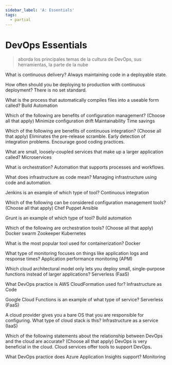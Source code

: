 ```yaml
---
sidebar_label: 'A: Essentials'
tags:
  - partial
---
```


# DevOps Essentials
  > aborda los principales temas de la cultura de DevOps, sus herramientas, la parte de la nube



What is continuous delivery?
  Always maintaining code in a deployable state.

How often should you be deploying to production with continuous deployment?
  There is no set standard.

What is the process that automatically compiles files into a useable form called?
  Build Automation

Which of the following are benefits of configuration management? (Choose all that apply)
  Minimize configuration drift
  Maintainability
  Time savings

Which of the following are benefits of continuous integration? (Choose all that apply)
  Eliminates the pre-release scramble.
  Early detection of integration problems.
  Encourage good coding practices.

What are small, loosely-coupled services that make up a larger application called?
  Microservices


What is orchestration?
  Automation that supports processes and workflows.

What does infrastructure as code mean?
  Managing infrastructure using code and automation.


Jenkins is an example of which type of tool?
  Continuous integration

Which of the following can be considered configuration management tools? (Choose all that apply)
  Chef
  Puppet
  Ansible

Grunt is an example of which type of tool?
  Build automation

Which of the following are orchestration tools? (Choose all that apply)
  Docker swarm
  Zookeeper
  Kubernetes

What is the most popular tool used for containerization?
  Docker

What type of monitoring focuses on things like application logs and response times?
  Application performance monitoring (APM)

Which cloud architectural model only lets you deploy small, single-purpose functions instead of larger applications?
  Serverless (FaaS)

What DevOps practice is AWS CloudFormation used for?
  Infrastructure as Code

Google Cloud Functions is an example of what type of service?
  Serverless (FaaS)

A cloud provider gives you a bare OS that you are responsible for configuring. What type of cloud stack is this?
  Infrastructure as a service (IaaS)

Which of the following statements about the relationship between DevOps and the cloud are accurate? (Choose all that apply)
  DevOps is very beneficial in the cloud.
  Cloud services offer tools to support DevOps.

What DevOps practice does Azure Application Insights support?
    Monitoring

